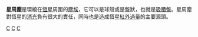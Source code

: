 '''星周塵'''是環繞在[[恆星|恆星]]周圍的[[宇宙塵|塵埃]]，它可以是球殼或是盤狀，也就是[[吸積盤|吸積盤]]。星周塵對恆星的[[消光|消光]]負有很大的責任，同時也是造成恆星[[紅外過量|紅外過量]]的主要源頭。

{{天文小作品}}
{{nebula-stub}}
{{star-stub}}

[[Category:恆星|C]]
[[Category:恆星天文學|C]]
[[Category:星周盤|C]]